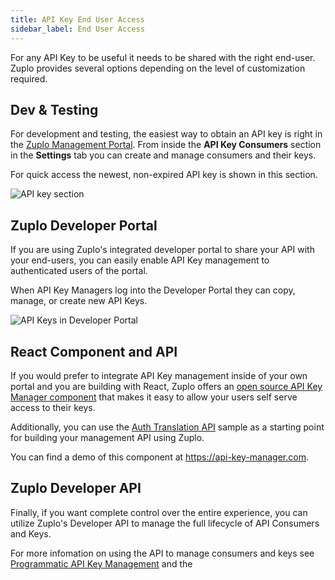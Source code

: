 ```yaml
---
title: API Key End User Access
sidebar_label: End User Access
---
```


For any API Key to be useful it needs to be shared with the right end-user.
Zuplo provides several options depending on the level of customization required.

## Dev & Testing

For development and testing, the easiest way to obtain an API key is right in
the [Zuplo Management Portal](https://portal.zuplo.com). From inside the **API
Key Consumers** section in the **Settings** tab you can create and manage
consumers and their keys.

For quick access the newest, non-expired API key is shown in this section.

![API key section](../../public/media/api-key-end-users/98a3d62f-1b61-4f41-8bac-665e0b02309e.png)

## Zuplo Developer Portal

If you are using Zuplo's integrated developer portal to share your API with your
end-users, you can easily enable API Key management to authenticated users of
the portal.

When API Key Managers log into the Developer Portal they can copy, manage, or
create new API Keys.

![API Keys in Developer Portal](../../public/media/api-key-dev-portal.png)

## React Component and API

If you would prefer to integrate API Key management inside of your own portal
and you are building with React, Zuplo offers an
[open source API Key Manager component](https://github.com/zuplo/api-key-manager)
that makes it easy to allow your users self serve access to their keys.

Additionally, you can use the
[Auth Translation API](https://github.com/zuplo/sample-auth-translation-api)
sample as a starting point for building your management API using Zuplo.

You can find a demo of this component at https://api-key-manager.com.

## Zuplo Developer API

Finally, if you want complete control over the entire experience, you can
utilize Zuplo's Developer API to manage the full lifecycle of API Consumers and
Keys.

For more infomation on using the API to manage consumers and keys see
[Programmatic API Key Management](./api-key-api.mdx) and the
